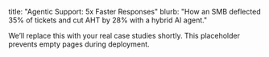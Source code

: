 title: "Agentic Support: 5x Faster Responses"
blurb: "How an SMB deflected 35% of tickets and cut AHT by 28% with a hybrid AI agent."

We’ll replace this with your real case studies shortly. This placeholder prevents empty pages during deployment.
